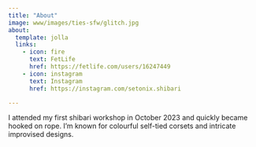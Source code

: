 ```yaml
---
title: "About"
image: www/images/ties-sfw/glitch.jpg
about:
  template: jolla
  links:
    - icon: fire
      text: FetLife
      href: https://fetlife.com/users/16247449
    - icon: instagram
      text: Instagram
      href: https://instagram.com/setonix.shibari

---
```


I attended my first shibari workshop in October 2023 and quickly became hooked on rope. I'm known for colourful self-tied corsets and intricate improvised designs.

